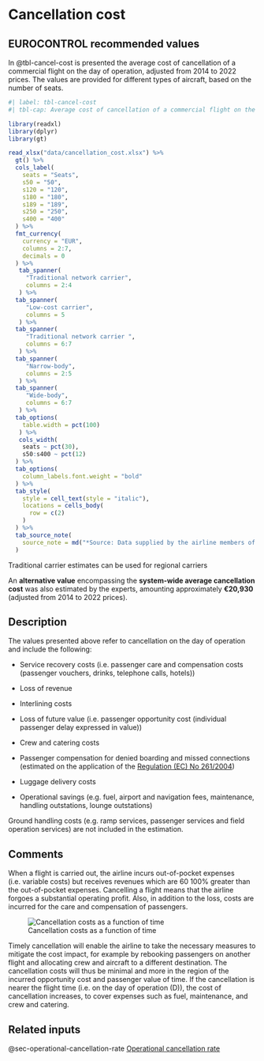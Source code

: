 # Cancellation cost {#sec-cancellation-cost}

## EUROCONTROL recommended values

In @tbl-cancel-cost is presented the average cost of cancellation of a commercial
flight on the day of operation, adjusted from 2014 to 2022 prices. The values 
are provided for different types of aircraft, based on the number of seats.

```r
#| label: tbl-cancel-cost
#| tbl-cap: Average cost of cancellation of a commercial flight on the day of operation

library(readxl)
library(dplyr)
library(gt)

read_xlsx("data/cancellation_cost.xlsx") %>% 
  gt() %>% 
  cols_label(
    seats = "Seats",
    s50 = "50",
    s120 = "120",
    s180 = "180",
    s189 = "189",
    s250 = "250",
    s400 = "400"
  ) %>% 
  fmt_currency(
    currency = "EUR",
    columns = 2:7,
    decimals = 0
  ) %>% 
   tab_spanner(
     "Traditional network carrier",
     columns = 2:4
   ) %>% 
  tab_spanner(
     "Low-cost carrier",
     columns = 5
   ) %>% 
  tab_spanner(
     "Traditional network carrier ",
     columns = 6:7
   ) %>% 
  tab_spanner(
     "Narrow-body",
     columns = 2:5
   ) %>% 
  tab_spanner(
     "Wide-body",
     columns = 6:7
   ) %>% 
  tab_options(
    table.width = pct(100)
   ) %>% 
   cols_width(
    seats ~ pct(30),
    s50:s400 ~ pct(12)
  ) %>% 
  tab_options(
    column_labels.font.weight = "bold"
  ) %>% 
  tab_style(
    style = cell_text(style = "italic"),
    locations = cells_body(
      row = c(2)
    )
  ) %>% 
  tab_source_note(
    source_note = md("*Source: Data supplied by the airline members of the SESAR CBA team and expert judgment derived from an analysis of 2012 total flights carried out in Europe*")
  )
```

:::{.callout-note}
Traditional carrier estimates can be used for regional carriers
:::

An **alternative value** encompassing the **system-wide average cancellation cost**
was also estimated by the experts, amounting approximately **€20,930**
(adjusted from 2014 to 2022 prices).

## Description

The values presented above refer to cancellation on the day of operation and include the following:

* Service recovery costs (i.e. passenger care and compensation costs (passenger vouchers, drinks, telephone calls, hotels))

* Loss of revenue

* Interlining costs

* Loss of future value (i.e. passenger opportunity cost (individual passenger delay expressed in value))

* Crew and catering costs

* Passenger compensation for denied boarding and missed connections (estimated on the application of the [Regulation (EC) No 261/2004](https://eur-lex.europa.eu/legal-content/EN/TXT/?uri=CELEX%3A32004R0261#:~:text=Regulation%20%28EC%29%20No%20261%2F2004%20of%20the%20European%20Parliament,of%20flights%2C%20and%20repealing%20Regulation%20%28EEC%29%20No%20295%2F91))

* Luggage delivery costs

* Operational savings (e.g. fuel, airport and navigation fees, maintenance, handling outstations, lounge outstations)

Ground handling costs (e.g. ramp services, passenger services and field operation services) are not included in the estimation.

## Comments

When a flight is carried out, the airline incurs out-of-pocket expenses (i.e. variable costs) but receives revenues which are 60 100% greater than the out-of-pocket expenses. Cancelling a flight means that the airline forgoes a substantial operating profit. Also, in addition to the loss, costs are incurred for the care and compensation of passengers. 

![Cancellation costs as a function of time](figures/cancellation_function.svg){#fig-cancel-function}

Timely cancellation will enable the airline to take the necessary measures to mitigate the cost impact, for example by rebooking passengers on another flight and allocating crew and aircraft to a different destination. The cancellation costs will thus be minimal and more in the region of the incurred opportunity cost and passenger value of time. If the cancellation is nearer the flight time (i.e. on the day of operation (D)), the cost of cancellation increases, to cover expenses such as fuel, maintenance, and crew and catering.

## Related inputs

@sec-operational-cancellation-rate [Operational cancellation rate](#sec-operational-cancellation-rate)

